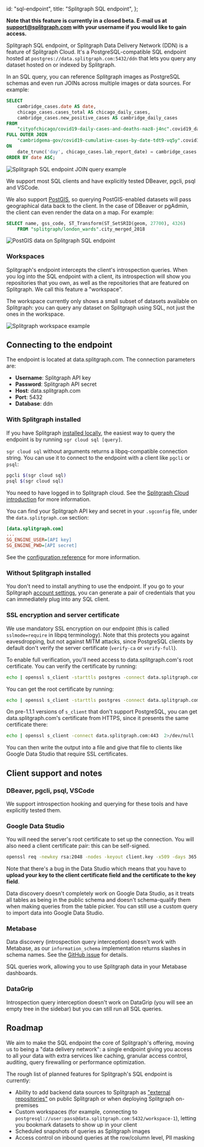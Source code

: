   id: "sql-endpoint",
  title: "Splitgraph SQL endpoint",
};

**Note that this feature is currently in a closed beta. E-mail us at support@splitgraph.com with your username if you would like to gain access.**

Splitgraph SQL endpoint, or Splitgraph Data Delivery Network (DDN) is a feature of Splitgraph Cloud. It's a PostgreSQL-compatible SQL endpoint hosted at `postgres://data.splitgraph.com:5432/ddn` that lets you query any dataset hosted on or indexed by Splitgraph.

In an SQL query, you can reference Splitgraph images as PostgreSQL schemas and even run JOINs across multiple images or data sources. For example:

```sql
SELECT
    cambridge_cases.date AS date,
    chicago_cases.cases_total AS chicago_daily_cases,
    cambridge_cases.new_positive_cases AS cambridge_daily_cases
FROM
    "cityofchicago/covid19-daily-cases-and-deaths-naz8-j4nc".covid19_daily_cases_and_deaths chicago_cases
FULL OUTER JOIN
    "cambridgema-gov/covid19-cumulative-cases-by-date-tdt9-vq5y".covid19_cumulative_cases_by_date cambridge_cases
ON
    date_trunc('day', chicago_cases.lab_report_date) = cambridge_cases.date
ORDER BY date ASC;
```

![Splitgraph SQL endpoint JOIN query example](https://raw.githubusercontent.com/splitgraph/splitgraph.com/master/content/docs/0900_splitgraph-cloud/images/sql-endpoint/2-dbeaver-join.png)

We support most SQL clients and have explicitly tested DBeaver, pgcli, psql and VSCode.

We also support [PostGIS](../integrating-splitgraph/postgis), so querying PostGIS-enabled datasets will pass geographical data back to the client. In the case of DBeaver or pgAdmin, the client can even render the data on a map. For example:

```sql
SELECT name, gss_code, ST_Transform(ST_SetSRID(geom, 27700), 4326)
	FROM "splitgraph/london_wards".city_merged_2018
```

![PostGIS data on Splitgraph SQL endpoint](https://raw.githubusercontent.com/splitgraph/splitgraph.com/master/content/docs/0900_splitgraph-cloud/images/sql-endpoint/3-dbeaver-geodata.png)

### Workspaces

Splitgraph's endpoint intercepts the client's introspection queries. When you log into the SQL endpoint with a client, its introspection will show you repositories that you own, as well as the repositories that are featured on Splitgraph. We call this feature a "workspace".

The workspace currently only shows a small subset of datasets available on Splitgraph: you can query any dataset on Splitgraph using SQL, not just the ones in the workspace.

![Splitgraph workspace example](https://raw.githubusercontent.com/splitgraph/splitgraph.com/master/content/docs/0900_splitgraph-cloud/images/sql-endpoint/1-dbeaver-introspection.png)

## Connecting to the endpoint

The endpoint is located at data.splitgraph.com. The connection parameters are:

  * **Username**: Splitgraph API key
  * **Password**: Splitgraph API secret
  * **Host**: data.splitgraph.com
  * **Port**: 5432
  * **Database**: ddn

### With Splitgraph installed

If you have Splitgraph [installed locally](../getting-started/installation), the easiest way to query the endpoint is by running `sgr cloud sql [query]`.

`sgr cloud sql` without arguments returns a libpq-compatible connection string. You can use it to connect to the endpoint with a client like `pgcli` or `psql`:

```bash
pgcli $(sgr cloud sql)
psql $(sgr cloud sql)
```

You need to have logged in to Splitgraph cloud. See the [Splitgraph Cloud introduction](../introduction) for more information.

You can find your Splitgraph API key and secret in your `.sgconfig` file, under the `data.splitgraph.com` section:

```ini
[data.splitgraph.com]
...
SG_ENGINE_USER=[API key]
SG_ENGINE_PWD=[API secret]
```

See the [configuration reference](../configuration/introduction) for more information.

### Without Splitgraph installed

You don't need to install anything to use the endpoint. If you go to your Splitgraph [account settings](https://www.splitgraph.com/settings), you can generate a pair of credentials that you can immediately plug into any SQL client.

### SSL encryption and server certificate

We use mandatory SSL encryption on our endpoint (this is called `sslmode=require` in libpq terminology). Note that this protects you against eavesdropping, but not against MITM attacks, since PostgreSQL clients by default don't verify the server certificate (`verify-ca` or `verify-full`).

To enable full verification, you'll need access to data.splitgraph.com's root certificate. You can verify the certificate by running:

```bash
echo | openssl s_client -starttls postgres -connect data.splitgraph.com:5432 -showcerts
```

You can get the root certificate by running:

```bash
echo | openssl s_client -starttls postgres -connect data.splitgraph.com:5432  2>/dev/null | openssl x509 > ~/.splitgraph/data.splitgraph.com.crt
```

On pre-1.1.1 versions of `s_client` that don't support PostgreSQL, you can get data.splitgraph.com's certificate from HTTPS, since it presents the same certificate there:

```bash
echo | openssl s_client -connect data.splitgraph.com:443  2>/dev/null | openssl x509
```

You can then write the output into a file and give that file to clients like Google Data Studio that require SSL certificates.

## Client support and notes

### DBeaver, pgcli, psql, VSCode

We support introspection hooking and querying for these tools and have explicitly tested them.

### Google Data Studio

You will need the server's root certificate to set up the connection. You will also need a client certificate pair: this can be self-signed.

```bash
openssl req -newkey rsa:2048 -nodes -keyout client.key -x509 -days 365 -out client.crt
```

Note that there's a bug in the Data Studio which means that you have to **upload your key to the client certificate field and the certificate to the key field**.

Data discovery doesn't completely work on Google Data Studio, as it treats all tables as being in the public schema and doesn't schema-qualify them when making queries from the table picker. You can still use a custom query to import data into Google Data Studio.

### Metabase

Data discovery (introspection query interception) doesn't work with Metabase, as our `information_schema` implementation returns slashes in schema names. See the [GitHub issue](https://github.com/metabase/metabase/issues/12450) for details.

SQL queries work, allowing you to use Splitgraph data in your Metabase dashboards.

### DataGrip

Introspection query interception doesn't work on DataGrip (you will see an empty tree in the sidebar) but you can still run all SQL queries.

## Roadmap

We aim to make the SQL endpoint the core of Splitgraph's offering, moving us to being a "data delivery network": a single endpoint giving you access to all your data with extra services like caching, granular access control, auditing, query firewalling or performance optimization.

The rough list of planned features for Splitgraph's SQL endpoint is currently:

  * Ability to add backend data sources to Splitgraph as ["external repositories"](external-repositories) on public Splitgraph or when deploying Splitgraph on-premises
  * Custom workspaces (for example, connecting to `postgresql://user:pass@data.splitgraph.com:5432/workspace-1`), letting you bookmark datasets to show up in your client
  * Scheduled snapshots of queries as Splitgraph images
  * Access control on inbound queries at the row/column level, PII masking
